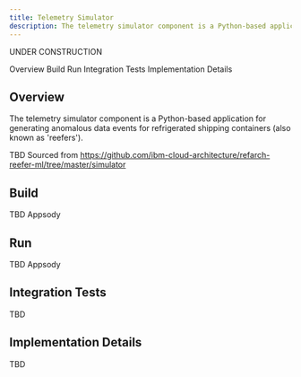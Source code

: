 ```yaml
---
title: Telemetry Simulator
description: The telemetry simulator component is a Python-based application for generating anomalous data events for refrigerated shipping containers (also known as 'reefers').
---
```


<InlineNotification kind="warning">UNDER CONSTRUCTION</InlineNotification>

<AnchorLinks>
  <AnchorLink>Overview</AnchorLink>
  <AnchorLink>Build</AnchorLink>
  <AnchorLink>Run</AnchorLink>
  <AnchorLink>Integration Tests</AnchorLink>
  <AnchorLink>Implementation Details</AnchorLink>
</AnchorLinks>

## Overview

The telemetry simulator component is a Python-based application for generating anomalous data events for refrigerated shipping containers (also known as 'reefers').

TBD Sourced from https://github.com/ibm-cloud-architecture/refarch-reefer-ml/tree/master/simulator

## Build

TBD Appsody

## Run

TBD Appsody

## Integration Tests

TBD

## Implementation Details

TBD
